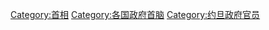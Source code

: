 {{Commonscat|Prime ministers of Jordan}}

[[Category:首相|Category:首相]]
[[Category:各国政府首脑|Category:各国政府首脑]]
[[Category:约旦政府官员|Category:约旦政府官员]]